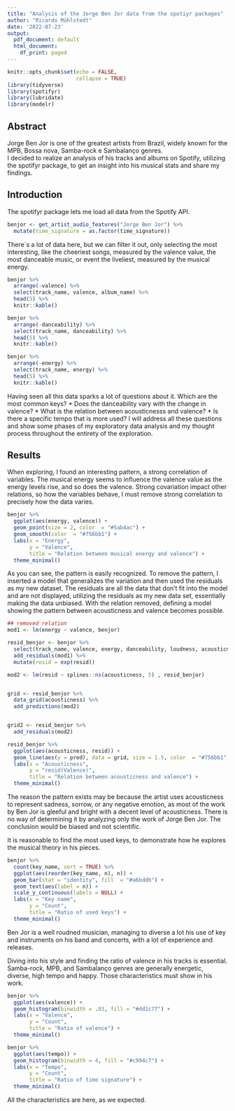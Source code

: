 ```yaml
---
title: "Analysis of the Jorge Ben Jor data from the spotiyr packages"
author: "Ricardo Mühlstedt"
date: '2022-07-23'
output:
  pdf_document: default
  html_document:
    df_print: paged
---
```


```r
knitr::opts_chunk$set(echo = FALSE,
                      collapse = TRUE)
library(tidyverse)
library(spotifyr)
library(lubridate)
library(modelr)
```

## Abstract
Jorge Ben Jor is one of the greatest artists from Brazil, widely known for
the MPB, Bossa nova, Samba-rock e Sambalanço genres.  
I decided to realize an analysis of his tracks and albums on Spotify, utilizing the spotifyr package, to get an insight into his musical stats and share my findings.

## Introduction
The spotifyr package lets me load all data from the Spotify API. 

```r
benjor <- get_artist_audio_features("Jorge Ben Jor") %>%
  mutate(time_signature = as.factor(time_signature))
```

There`s a lot of data here, but we can filter it out, only selecting the most interesting, like the cheeriest songs, 
measured by the valence value, the most danceable music, or event the liveliest, measured by the musical energy.

```r
benjor %>%
  arrange(-valence) %>%
  select(track_name, valence, album_name) %>%
  head(5) %>%
  knitr::kable()
```
```r

benjor %>%
  arrange(-danceability) %>%
  select(track_name, danceability) %>%
  head(5) %>%
  knitr::kable()
```
```r

benjor %>%
  arrange(-energy) %>%
  select(track_name, energy) %>%
  head(5) %>%
  knitr::kable()
```

Having seen all this data sparks a lot of questions about it.
Which are the most common keys?
*  Does the danceability vary with the change in valence?
*  What is the relation between acousticnesss and valence?
*  Is there a specific tempo that is more used?
I will address all these questions and show some phases of my exploratory data analysis and my thought process throughout the entirety of the exploration. 

## Results
When exploring, I found an interesting pattern, a strong correlation of variables. The musical energy seems to influence the valence value as the energy levels rise, and so does the valence.
Strong covariation impact other relations, so how the variables behave, I must remove strong correlation to precisely how the data varies.

```r

benjor %>%
  ggplot(aes(energy, valence)) +
  geom_point(size = 2, color  = "#5ab4ac") +
  geom_smooth(color  = "#756bb1") +
  labs(x = "Energy",
       y = "Valence",
       title = "Relation between musical energy and valence") +
  theme_minimal()
```

As you can see, the pattern is easily recognized.
To remove the pattern, I inserted a model that generalizes the variation and then used the residuals as my new dataset. The residuals are all the data that don't fit into the model and are not displayed, utilizing the residuals as my new data set, essentially making the data unbiased.
With the relation removed,  defining a model showing the pattern between acousticness and valence becomes possible.

```r
## removed relation 
mod1 <- lm(energy ~ valence, benjor)

resid_benjor <- benjor %>%
  select(track_name, valence, energy, danceability, loudness, acousticness) %>%
  add_residuals(mod1) %>%
  mutate(resid = exp(resid))

mod2 <- lm(resid ~ splines::ns(acousticness, 5) , resid_benjor)


grid <- resid_benjor %>%
  data_grid(acousticness) %>%
  add_predictions(mod2)


grid2 <- resid_benjor %>%
  add_residuals(mod2)
```
```r

resid_benjor %>%
  ggplot(aes(acousticness, resid)) +
  geom_line(aes(y = pred), data = grid, size = 1.5, color  = "#756bb1") +
  labs(x = "Acousticness",
       y = "resid(Valence)",
       title = "Relation between acousticness and valence") +
  theme_minimal()
```

The reason the pattern exists may be because the artist uses acousticness to represent sadness, sorrow, or any negative
emotion, as most of the work by Ben Jor is gleeful and bright with a decent level of acousticness.
There is no way of determining it by analyzing only the work of Jorge Ben Jor. The conclusion would be biased and not scientific.

It is reasonable to find the most used keys, to demonstrate how he explores the musical theory in his pieces.

```r
 
benjor %>%
  count(key_name, sort = TRUE) %>%
  ggplot(aes(reorder(key_name, n), n)) +
  geom_bar(stat = "identity", fill  = "#a6bddb") +
  geom_text(aes(label = n)) +
  scale_y_continuous(labels = NULL) +
  labs(x = "Key name",
       y = "Count",
       title = "Ratio of used keys") +
  theme_minimal()
```

Ben Jor is a well roudned musician, managing to diverse a lot his use of key and instruments on his band and concerts, with a lot of experience and releases.

Diving into his style and finding the ratio of valence in his tracks is essential. Samba-rock, MPB, and Sambalanço genres are generally energetic, diverse, high tempo and happy. Those characteristics must show in his work.

```r

benjor %>%
  ggplot(aes(valence)) +
  geom_histogram(binwidth = .03, fill = "#dd1c77") +
  labs(x = "Valence",
       y = "Count",
       title = "Ratio of valence") +
  theme_minimal()
```
```r

benjor %>%
  ggplot(aes(tempo)) +
  geom_histogram(binwidth = 4, fill = "#c994c7") +
  labs(x = "Tempo",
       y = "Count",
       title = "Ratio of time signature") +
  theme_minimal()
```

All the characteristics are here, as we expected.




